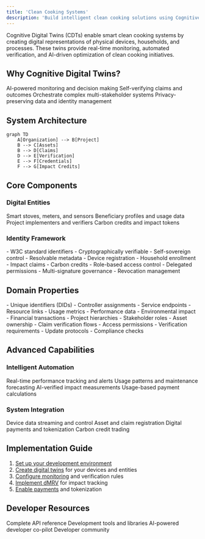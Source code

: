 ```yaml
---
title: 'Clean Cooking Systems'
description: 'Build intelligent clean cooking solutions using Cognitive Digital Twins (CDTs)'
---
```


<Note>
  Cognitive Digital Twins (CDTs) enable smart clean cooking systems by creating digital representations of physical devices, households, and processes. These twins provide real-time monitoring, automated verification, and AI-driven optimization of clean cooking initiatives.
</Note>

## Why Cognitive Digital Twins?

<CardGroup>
  <Card title="Real-Time Intelligence" icon="brain">
    AI-powered monitoring and decision making
  </Card>
  <Card title="Automated Verification" icon="check-double">
    Self-verifying claims and outcomes
  </Card>
  <Card title="Smart Coordination" icon="network-wired">
    Orchestrate complex multi-stakeholder systems
  </Card>
  <Card title="Data Sovereignty" icon="shield">
    Privacy-preserving data and identity management
  </Card>
</CardGroup>

## System Architecture

```mermaid
graph TD
    A[Organization] --> B[Project]
    B --> C[Assets]
    B --> D[Claims]
    D --> E[Verification]
    E --> F[Credentials]
    F --> G[Impact Credits]
```

## Core Components

### Digital Entities
<CardGroup>
  <Card title="Physical Devices" icon="microchip">
    Smart stoves, meters, and sensors
  </Card>
  <Card title="Households" icon="house">
    Beneficiary profiles and usage data
  </Card>
  <Card title="Organizations" icon="building">
    Project implementers and verifiers
  </Card>
  <Card title="Digital Assets" icon="coins">
    Carbon credits and impact tokens
  </Card>
</CardGroup>

### Identity Framework

<AccordionGroup>
  <Accordion title="Decentralized Identifiers (DIDs)">
    - W3C standard identifiers
    - Cryptographically verifiable
    - Self-sovereign control
    - Resolvable metadata
  </Accordion>

  <Accordion title="Verifiable Credentials">
    - Device registration
    - Household enrollment
    - Impact claims
    - Carbon credits
  </Accordion>

  <Accordion title="Authorization">
    - Role-based access control
    - Delegated permissions
    - Multi-signature governance
    - Revocation management
  </Accordion>
</AccordionGroup>

## Domain Properties

<AccordionGroup>
  <Accordion title="Entity Configuration">
    - Unique identifiers (DIDs)
    - Controller assignments
    - Service endpoints
    - Resource links
  </Accordion>

  <Accordion title="Data Management">
    - Usage metrics
    - Performance data
    - Environmental impact
    - Financial transactions
  </Accordion>

  <Accordion title="Relationship Mapping">
    - Project hierarchies
    - Stakeholder roles
    - Asset ownership
    - Claim verification flows
  </Accordion>

  <Accordion title="Governance Rules">
    - Access permissions
    - Verification requirements
    - Update protocols
    - Compliance checks
  </Accordion>
</AccordionGroup>

## Advanced Capabilities

### Intelligent Automation
<CardGroup>
  <Card title="Smart Monitoring" icon="gauge">
    Real-time performance tracking and alerts
  </Card>
  <Card title="Predictive Analytics" icon="chart-line">
    Usage patterns and maintenance forecasting
  </Card>
  <Card title="Automated Claims" icon="robot">
    AI-verified impact measurements
  </Card>
  <Card title="Dynamic Pricing" icon="calculator">
    Usage-based payment calculations
  </Card>
</CardGroup>

### System Integration
<CardGroup>
  <Card title="IoT Connectivity" icon="wifi" href="/spatial-web-stack/spatial-web-sdks">
    Device data streaming and control
  </Card>
  <Card title="Registry Services" icon="database" href="/platforms/Emerging/registry">
    Asset and claim registration
  </Card>
  <Card title="Payment Systems" icon="credit-card" href="/platforms/Emerging/payment-integration">
    Digital payments and tokenization
  </Card>
  <Card title="Impact Markets" icon="shop" href="/platforms/Emerging/carbon-credits">
    Carbon credit trading
  </Card>
</CardGroup>

## Implementation Guide

1. [Set up your development environment](/guides/dev/introduction)
2. [Create digital twins](/guides/digital-twins) for your devices and entities
3. [Configure monitoring](/platforms/Emerging/household-monitoring) and verification rules
4. [Implement dMRV](/platforms/Emerging/emerging-dmrv) for impact tracking
5. [Enable payments](/platforms/Emerging/payment-integration) and tokenization

## Developer Resources

<CardGroup>
  <Card title="API Documentation" icon="code" href="/api-docs/emerging-api/emerging-api">
    Complete API reference
  </Card>
  <Card title="SDKs" icon="box" href="/spatial-web-stack/spatial-web-sdks">
    Development tools and libraries
  </Card>
  <Card title="AI Companion" icon="sparkles" href="assistant.ixo.world">
    AI-powered developer co-pilot
  </Card>
  <Card title="Support" icon="headset" href="https://ixofoundation.slack.com/archives/C04UERAUHQT">
    Developer community
  </Card>
</CardGroup>
